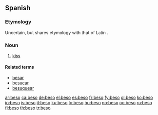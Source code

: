 ==Spanish==
===Etymology===
Uncertain, but shares etymology with that of Latin {{term|basium|bāsium|lang=la}}.

===Noun===
{{es-noun-m}}
# [[kiss]]

====Related terms====
*[[besar]]
*[[besucar]]
*[[besuquear]]

[[ar:beso]]
[[ca:beso]]
[[de:beso]]
[[el:beso]]
[[es:beso]]
[[fr:beso]]
[[fy:beso]]
[[gl:beso]]
[[ko:beso]]
[[io:beso]]
[[is:beso]]
[[it:beso]]
[[ku:beso]]
[[lo:beso]]
[[hu:beso]]
[[no:beso]]
[[oc:beso]]
[[ru:beso]]
[[fi:beso]]
[[th:beso]]
[[tr:beso]]